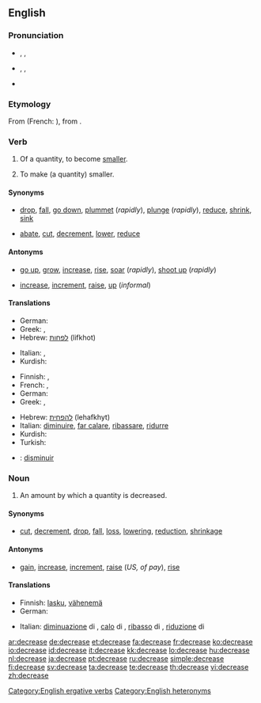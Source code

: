 ==English==

===Pronunciation===
* {{a|verb}} {{enPR|dĭkrēs'}}, {{IPA|/dɪˈkriːs/}}, {{SAMPA|/dI"kri:s/}}
* {{a|noun}} {{enPR|dē'krēs}}, {{IPA|/ˈdiːkriːs/}}, {{SAMPA|/"di:kri:s/}}
* {{rhymes|iːs}}

===Etymology===
From {{etyl|fro|en}} {{term|descreistre|lang=fro}} (French: {{term|décroître|lang=fr}}), from {{etyl|la|en}} {{term|decrescere|lang=la}}.

===Verb===
{{en-verb|decreas|ing}}

# {{intransitive}} Of a quantity, to become [[smaller]].
# {{transitive}} To make (a quantity) smaller.

====Synonyms====
* {{sense|become smaller}} [[drop]], [[fall]], [[go down]], [[plummet]] (''rapidly''), [[plunge]] (''rapidly''), [[reduce]], [[shrink]], [[sink]]
* {{sense|make smaller}} [[abate]], [[cut]], [[decrement]], [[lower]], [[reduce]]

====Antonyms====
* {{sense|become larger}} [[go up]], [[grow]], [[increase]], [[rise]], [[soar]] (''rapidly''), [[shoot up]] (''rapidly'')
* {{sense|make larger}} [[increase]], [[increment]], [[raise]], [[up]] (''informal'')

====Translations====
{{trans-top|become smaller}}
* German: {{t+|de|abnehmen}}
* Greek: {{t|el|μειώνομαι|sc=Grek}}, {{t+|el|λιγοστεύω|sc=Grek}}
* Hebrew: [[לפחות]] (lifkhot)
{{trans-mid}}
* Italian: {{t+|it|diminuire}}, {{t+|it|calare}}
* Kurdish: {{ku-Arab|[[که‌م کردن]]}}
{{trans-bottom}}

{{trans-top|make smaller}}
* Finnish: {{t+|fi|laskea}}, {{t+|fi|vähentää}}
* French: {{t+|fr|diminuer}}, {{t+|fr|réduire}}
* German: {{t+|de|verringern}}
* Greek: {{t|el|μειώνω|sc=Grek}}, {{t|el|ελαττώνω|sc=Grek}}
{{trans-mid}}
* Hebrew: [[להפחית]] (lehafkhyt)
* Italian: [[diminuire]], [[far calare]], [[ribassare]], [[ridurre]]
* Kurdish: {{ku-Arab|[[که‌م کردن]]}}
* Turkish: {{t+|tr|azaltmak}}
{{trans-bottom}}

{{checktrans}}
* {{ttbc|Spanish}}: [[disminuir]]

===Noun===
{{en-noun}}

# An amount by which a quantity is decreased.

====Synonyms====
* {{sense|amount by which a quantity is decreased}} [[cut]], [[decrement]], [[drop]], [[fall]], [[loss]], [[lowering]], [[reduction]], [[shrinkage]]

====Antonyms====
* {{sense|amount by which a quantity is decreased}} [[gain]], [[increase]], [[increment]], [[raise]] (''US, of pay''), [[rise]]

====Translations====
{{trans-top|amount of decrease}}
* Finnish: [[lasku]], [[vähenemä]]
* German: {{t+|de|Verringerung|f}}
{{trans-mid}}
* Italian: [[diminuazione]] di {{f}}, [[calo]] di {{m}}, [[ribasso]] di {{m}}, [[riduzione]] di {{f}}
{{trans-bottom}}

[[Category:English ergative verbs]]
[[Category:English heteronyms]]

[[ar:decrease]]
[[de:decrease]]
[[et:decrease]]
[[fa:decrease]]
[[fr:decrease]]
[[ko:decrease]]
[[io:decrease]]
[[id:decrease]]
[[it:decrease]]
[[kk:decrease]]
[[lo:decrease]]
[[hu:decrease]]
[[nl:decrease]]
[[ja:decrease]]
[[pt:decrease]]
[[ru:decrease]]
[[simple:decrease]]
[[fi:decrease]]
[[sv:decrease]]
[[ta:decrease]]
[[te:decrease]]
[[th:decrease]]
[[vi:decrease]]
[[zh:decrease]]